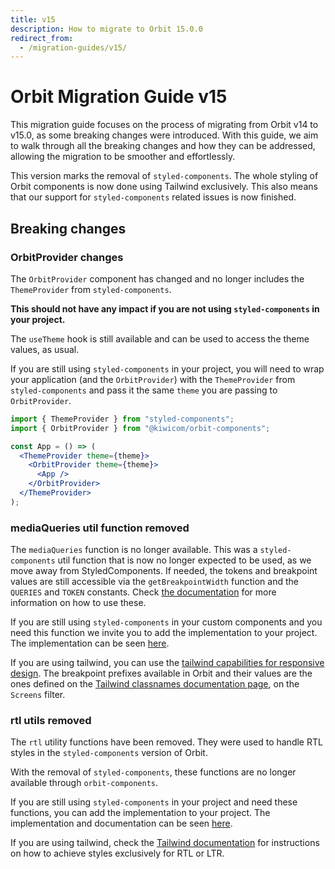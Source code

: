 ```yaml
---
title: v15
description: How to migrate to Orbit 15.0.0
redirect_from:
  - /migration-guides/v15/
---
```


# Orbit Migration Guide v15

This migration guide focuses on the process of migrating from Orbit v14 to v15.0, as some breaking changes were introduced.
With this guide, we aim to walk through all the breaking changes and how they can be addressed, allowing the migration to be smoother and effortlessly.

This version marks the removal of `styled-components`. The whole styling of Orbit components is now done using Tailwind exclusively. This also means that our support for `styled-components` related issues is now finished.

## Breaking changes

### OrbitProvider changes

The `OrbitProvider` component has changed and no longer includes the `ThemeProvider` from `styled-components`.

**This should not have any impact if you are not using `styled-components` in your project.**

The `useTheme` hook is still available and can be used to access the theme values, as usual.

If you are still using `styled-components` in your project, you will need to wrap your application (and the `OrbitProvider`) with the `ThemeProvider` from `styled-components` and pass it the same `theme` you are passing to `OrbitProvider`.

```jsx
import { ThemeProvider } from "styled-components";
import { OrbitProvider } from "@kiwicom/orbit-components";

const App = () => (
  <ThemeProvider theme={theme}>
    <OrbitProvider theme={theme}>
      <App />
    </OrbitProvider>
  </ThemeProvider>
);
```

### mediaQueries util function removed

The `mediaQueries` function is no longer available. This was a `styled-components` util function that is now no longer expected to be used, as we move away from StyledComponents.
If needed, the tokens and breakpoint values are still accessible via the `getBreakpointWidth` function and the `QUERIES` and `TOKEN` constants.
Check [the documentation](/development/utilities/media-queries/) for more information on how to use these.

If you are still using `styled-components` in your custom components and you need this function we invite you to add the implementation to your project. The implementation can be seen [here](https://github.com/kiwicom/orbit/blob/%40kiwicom/orbit-components%4014.0.0/packages/orbit-components/src/utils/mediaQuery/index.ts#L23).

If you are using tailwind, you can use the [tailwind capabilities for responsive design](https://tailwindcss.com/docs/responsive-design).
The breakpoint prefixes available in Orbit and their values are the ones defined on the [Tailwind classnames documentation page](/foundation/tailwind/classnames/), on the `Screens` filter.

### rtl utils removed

The `rtl` utility functions have been removed. They were used to handle RTL styles in the `styled-components` version of Orbit.

With the removal of `styled-components`, these functions are no longer available through `orbit-components`.

If you are still using `styled-components` in your project and need these functions, you can add the implementation to your project. The implementation and documentation can be seen [here](https://github.com/kiwicom/orbit/tree/@kiwicom/orbit-components@14.0.0/packages/orbit-components/src/utils/rtl).

If you are using tailwind, check the [Tailwind documentation](https://tailwindcss.com/docs/hover-focus-and-other-states#rtl-support) for instructions on how to achieve styles exclusively for RTL or LTR.
